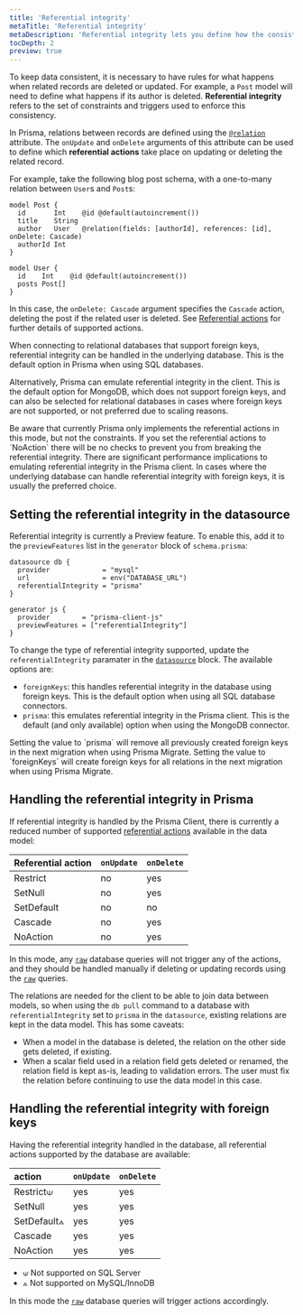 ```yaml
---
title: 'Referential integrity'
metaTitle: 'Referential integrity'
metaDescription: 'Referential integrity lets you define how the consistency of relations is handled.'
tocDepth: 2
preview: true
---
```


<TopBlock>

To keep data consistent, it is necessary to have rules for what happens when related records are deleted or updated. For example, a `Post` model will need to define what happens if its author is deleted. **Referential integrity** refers to the set of constraints and triggers used to enforce this consistency.

In Prisma, relations between records are defined using the [`@relation`](/reference/api-reference/prisma-schema-reference#relation) attribute. The `onUpdate` and `onDelete` arguments of this attribute can be used to define which **referential actions** take place on updating or deleting the related record.

For example, take the following blog post schema, with a one-to-many relation between `User`s and `Post`s:

```prisma file=schema.prisma highlight=4;normal
model Post {
  id       Int    @id @default(autoincrement())
  title    String
  author   User   @relation(fields: [authorId], references: [id], onDelete: Cascade)
  authorId Int
}

model User {
  id    Int    @id @default(autoincrement())
  posts Post[]
}
```

In this case, the `onDelete: Cascade` argument specifies the `Cascade` action, deleting the post if the related user is deleted. See [Referential actions](/concepts/components/prisma-schema/relations/referential-actions) for further details of supported actions.

When connecting to relational databases that support foreign keys, referential integrity can be handled in the underlying database. This is the default option in Prisma when using SQL databases.

Alternatively, Prisma can emulate referential integrity in the client. This is the default option for MongoDB, which does not support foreign keys, and can also be selected for relational databases in cases where foreign keys are not supported, or not preferred due to scaling reasons.

<Admonition type="warning">
  Be aware that currently Prisma only implements the referential actions in this
  mode, but not the constraints. If you set the referential actions to `NoAction`
  there will be no checks to prevent you from breaking the referential
  integrity.
</Admonition>

<Admonition type="warning">
  There are significant performance implications to emulating referential
  integrity in the Prisma client. In cases where the underlying database can
  handle referential integrity with foreign keys, it is usually the preferred
  choice.
</Admonition>

</TopBlock>

## Setting the referential integrity in the datasource

Referential integrity is currently a Preview feature. To enable this, add it to the `previewFeatures` list in the `generator` block of `schema.prisma`:

```prisma file=schema.prisma
datasource db {
  provider             = "mysql"
  url                  = env("DATABASE_URL")
  referentialIntegrity = "prisma"
}

generator js {
  provider        = "prisma-client-js"
  previewFeatures = ["referentialIntegrity"]
}
```

To change the type of referential integrity supported, update the `referentialIntegrity` paramater in the [`datasource`](/reference/api-reference/prisma-schema-reference#datasource) block. The available options are:

- `foreignKeys`: this handles referential integrity in the database using foreign keys. This is the default option when using all SQL database connectors.
- `prisma`: this emulates referential integrity in the Prisma client. This is the default (and only available) option when using the MongoDB connector.

<Admonition type="warning">
  Setting the value to `prisma` will remove all previously created foreign keys
  in the next migration when using Prisma Migrate. Setting the value to
  `foreignKeys` will create foreign keys for all relations in the next migration
  when using Prisma Migrate.
</Admonition>

## Handling the referential integrity in Prisma

If referential integrity is handled by the Prisma Client, there is currently a reduced number of supported [referential actions](/concepts/components/prisma-schema/relations/referential-actions) available in the data model:

| Referential action | `onUpdate` | `onDelete` |
| :----------------- | :--------- | :--------- |
| Restrict           | no         | yes        |
| SetNull            | no         | yes        |
| SetDefault         | no         | no         |
| Cascade            | no         | yes        |
| NoAction           | no         | yes        |

In this mode, any [`raw`](https://www.prisma.io/docs/concepts/components/prisma-client/raw-database-access) database queries will not trigger any of the actions, and they should be handled manually if deleting or updating records using the [`raw`](https://www.prisma.io/docs/concepts/components/prisma-client/raw-database-access) queries.

The relations are needed for the client to be able to join data between models, so when using the `db pull` command to a database with `referentialIntegrity` set to `prisma` in the `datasource`, existing relations are kept in the data model. This has some caveats:

- When a model in the database is deleted, the relation on the other side gets deleted, if existing.
- When a scalar field used in a relation field gets deleted or renamed, the relation field is kept as-is, leading to validation errors. The user must fix the relation before continuing to use the data model in this case.

## Handling the referential integrity with foreign keys

Having the referential integrity handled in the database, all referential actions supported by the database are available:

| action      | `onUpdate` | `onDelete` |
| :---------- | :--------- | :--------- |
| Restrict⟒   | yes        | yes        |
| SetNull     | yes        | yes        |
| SetDefault⟑ | yes        | yes        |
| Cascade     | yes        | yes        |
| NoAction    | yes        | yes        |

- ⟒ Not supported on SQL Server
- ⟑ Not supported on MySQL/InnoDB

In this mode the [`raw`](https://www.prisma.io/docs/concepts/components/prisma-client/raw-database-access) database queries will trigger actions accordingly.
